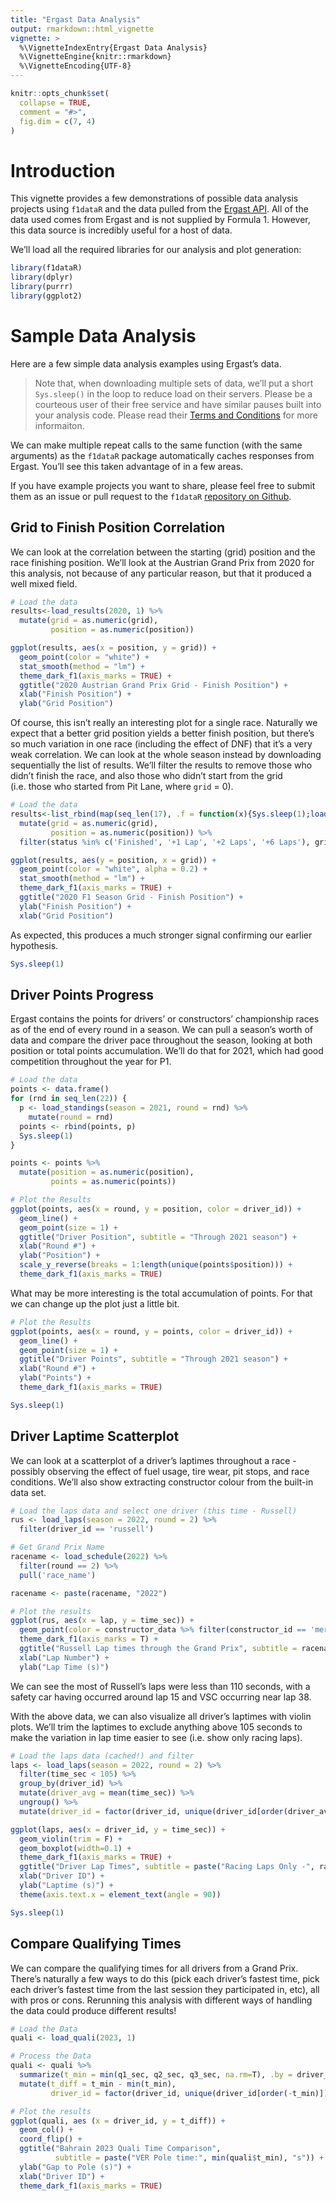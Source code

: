 ```yaml
---
title: "Ergast Data Analysis"
output: rmarkdown::html_vignette
vignette: >
  %\VignetteIndexEntry{Ergast Data Analysis}
  %\VignetteEngine{knitr::rmarkdown}
  %\VignetteEncoding{UTF-8}
---
```


```r
knitr::opts_chunk$set(
  collapse = TRUE,
  comment = "#>",
  fig.dim = c(7, 4)
)
```

# Introduction

This vignette provides a few demonstrations of possible data analysis projects using `f1dataR` and the data pulled from the [Ergast API](https://ergast.com/mrd). All of the data used comes from Ergast and is not supplied by Formula 1. However, this data source is incredibly useful for a host of data. 

We'll load all the required libraries for our analysis and plot generation:
```r
library(f1dataR)
library(dplyr)
library(purrr)
library(ggplot2)
```

# Sample Data Analysis
Here are a few simple data analysis examples using Ergast's data. 

 > Note that, when downloading multiple sets of data, we'll put a short `Sys.sleep()` in the loop to reduce load on their servers. Please be a courteous user of their free service and have similar pauses built into your analysis code. Please read their [Terms and Conditions](http://ergast.com/mrd/terms/) for more informaiton.

We can make multiple repeat calls to the same function (with the same arguments) as the `f1dataR` package automatically caches responses from Ergast. You'll see this taken advantage of in a few areas.

If you have example projects you want to share, please feel free to submit them as an issue or pull request to the `f1dataR` [repository on Github](https://github.com/scasanova/f1dataR).

## Grid to Finish Position Correlation

We can look at the correlation between the starting (grid) position and the race finishing position. We'll look at the Austrian Grand Prix from 2020 for this analysis, not because of any particular reason, but that it produced a well mixed field. 

```r
# Load the data
results<-load_results(2020, 1) %>%
  mutate(grid = as.numeric(grid),
         position = as.numeric(position))

ggplot(results, aes(x = position, y = grid)) +
  geom_point(color = "white") + 
  stat_smooth(method = "lm") +
  theme_dark_f1(axis_marks = TRUE) +
  ggtitle("2020 Austrian Grand Prix Grid - Finish Position") + 
  xlab("Finish Position") + 
  ylab("Grid Position")
```

Of course, this isn't really an interesting plot for a single race. Naturally we expect that a better grid position yields a better finish position, but there's so much variation in one race (including the effect of DNF) that it's a very weak correlation. We can look at the whole season instead by downloading sequentially the list of results. We'll filter the results to remove those who didn't finish the race, and also those who didn't start from the grid (i.e. those who started from Pit Lane, where `grid` = 0).

```r
# Load the data
results<-list_rbind(map(seq_len(17), .f = function(x){Sys.sleep(1);load_results(2022, x)})) %>%
  mutate(grid = as.numeric(grid),
         position = as.numeric(position)) %>%
  filter(status %in% c('Finished', '+1 Lap', '+2 Laps', '+6 Laps'), grid > 0)

ggplot(results, aes(y = position, x = grid)) +
  geom_point(color = "white", alpha = 0.2) + 
  stat_smooth(method = "lm") +
  theme_dark_f1(axis_marks = TRUE) +
  ggtitle("2020 F1 Season Grid - Finish Position") + 
  ylab("Finish Position") + 
  xlab("Grid Position")
```

As expected, this produces a much stronger signal confirming our earlier hypothesis.

```r
Sys.sleep(1)
```

## Driver Points Progress

Ergast contains the points for drivers' or constructors' championship races as of the end of every round in a season. We can pull a season's worth of data and compare the driver pace throughout the season, looking at both position or total points accumulation. We'll do that for 2021, which had good competition throughout the year for P1. 

```r
# Load the data
points <- data.frame()
for (rnd in seq_len(22)) { 
  p <- load_standings(season = 2021, round = rnd) %>%
    mutate(round = rnd)
  points <- rbind(points, p)
  Sys.sleep(1)
}

points <- points %>%
  mutate(position = as.numeric(position),
         points = as.numeric(points))

# Plot the Results
ggplot(points, aes(x = round, y = position, color = driver_id)) + 
  geom_line() +
  geom_point(size = 1) +
  ggtitle("Driver Position", subtitle = "Through 2021 season") +
  xlab("Round #") +
  ylab("Position") +
  scale_y_reverse(breaks = 1:length(unique(points$position))) +
  theme_dark_f1(axis_marks = TRUE)
```

What may be more interesting is the total accumulation of points. For that we can change up the plot just a little bit.

```r
# Plot the Results
ggplot(points, aes(x = round, y = points, color = driver_id)) + 
  geom_line() +
  geom_point(size = 1) +
  ggtitle("Driver Points", subtitle = "Through 2021 season") +
  xlab("Round #") +
  ylab("Points") +
  theme_dark_f1(axis_marks = TRUE)
```

```r
Sys.sleep(1)
```

## Driver Laptime Scatterplot

We can look at a scatterplot of a driver's laptimes throughout a race - possibly observing the effect of fuel usage, tire wear, pit stops, and race conditions. We'll also show extracting constructor colour from the built-in data set.

```r
# Load the laps data and select one driver (this time - Russell)
rus <- load_laps(season = 2022, round = 2) %>%
  filter(driver_id == 'russell')

# Get Grand Prix Name
racename <- load_schedule(2022) %>%
  filter(round == 2) %>%
  pull('race_name')

racename <- paste(racename, "2022")

# Plot the results
ggplot(rus, aes(x = lap, y = time_sec)) +
  geom_point(color = constructor_data %>% filter(constructor_id == 'mercedes') %>% pull(constructor_color)) +
  theme_dark_f1(axis_marks = T) +
  ggtitle("Russell Lap times through the Grand Prix", subtitle = racename) +
  xlab("Lap Number") +
  ylab("Lap Time (s)")
```

We can see the most of Russell's laps were less than 110 seconds, with a safety car having occurred around lap 15 and VSC occurring near lap 38.

With the above data, we can also visualize all driver's laptimes with violin plots. We'll trim the laptimes to exclude anything above 105 seconds to make the variation in lap time easier to see (i.e. show only racing laps).

```r
# Load the laps data (cached!) and filter
laps <- load_laps(season = 2022, round = 2) %>%
  filter(time_sec < 105) %>%
  group_by(driver_id) %>%
  mutate(driver_avg = mean(time_sec)) %>%
  ungroup() %>%
  mutate(driver_id = factor(driver_id, unique(driver_id[order(driver_avg)])))

ggplot(laps, aes(x = driver_id, y = time_sec)) + 
  geom_violin(trim = F) +
  geom_boxplot(width=0.1) +
  theme_dark_f1(axis_marks = TRUE) +
  ggtitle("Driver Lap Times", subtitle = paste("Racing Laps Only -", racename)) +
  xlab("Driver ID") +
  ylab("Laptime (s)") + 
  theme(axis.text.x = element_text(angle = 90))
```

```r
Sys.sleep(1)
```

## Compare Qualifying Times

We can compare the qualifying times for all drivers from a Grand Prix. There's naturally a few ways to do this (pick each driver's fastest time, pick each driver's fastest time from the last session they participated in, etc), all with pros or cons. Rerunning this analysis with different ways of handling the data could produce different results!

```r
# Load the Data
quali <- load_quali(2023, 1)

# Process the Data
quali <- quali %>%
  summarize(t_min = min(q1_sec, q2_sec, q3_sec, na.rm=T), .by = driver_id) %>%
  mutate(t_diff = t_min - min(t_min), 
         driver_id = factor(driver_id, unique(driver_id[order(-t_min)])))

# Plot the results
ggplot(quali, aes (x = driver_id, y = t_diff)) +
  geom_col() +
  coord_flip() +
  ggtitle("Bahrain 2023 Quali Time Comparison",
          subtitle = paste("VER Pole time:", min(quali$t_min), "s")) +
  ylab("Gap to Pole (s)") +
  xlab("Driver ID") +
  theme_dark_f1(axis_marks = TRUE)

```
